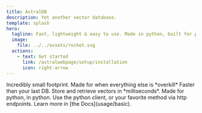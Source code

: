 ```yaml
---
title: AstralDB
description: Yet another vector database.
template: splash
hero:
  tagline: Fast, lightweight & easy to use. Made in python, built for python.
  image:
    file: ../../assets/rocket.svg
  actions:
    - text: Get started
      link: /astralwebpage/setup/installation
      icon: right-arrow
---
```




<CardGrid stagger>
	<Card title="Lightweight" icon="up-caret">
		Incredibly small footprint. Made for when everything else is *overkill* 
	</Card>
	<Card title="Fast" icon="rocket">
		Faster than your last DB. Store and retrieve vectors in *milliseconds*.
	</Card>
	<Card title="Easy to use" icon="seti:python">
		Made for python, in python. Use the python client, or your favorite method via http endpoints.
	</Card>
	<Card title="Read the docs" icon="open-book">
		Learn more in [the Docs](usage/basic).
	</Card>
</CardGrid>
